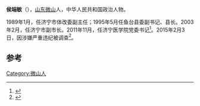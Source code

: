 '''侯端敏'''（{{bd|1955年|9月||}}），[[山东|山东]][[微山|微山]]人，中华人民共和国政治人物。

1989年1月，任济宁市体改委副主任；1995年5月任鱼台县委副书记、县长。2003年2月，任济宁市副市长。2011年11月，任济宁医学院党委书记<ref>{{cite news|title=济宁医学院党委书记侯端敏被查|url=http://news.china.com/domestic/945/20150203/19275142.html|accessdate=2015-02-04|newspaper=中国新闻网|archive-date=2019-05-03|archive-url=https://web.archive.org/web/20190503200030/https://news.china.com/domestic/945/20150203/19275142.html|dead-url=no}}</ref>。2015年2月3日，因涉嫌严重违纪被调查<ref>{{cite news|title=济宁医学院党委书记侯端敏接受组织调查|url=http://www.ccdi.gov.cn/jlsc/201502/t20150203_50957.html|accessdate=2015-02-04|newspaper=中央纪委监察部网站|date=2015-02-03|archive-date=2016-03-05|archive-url=https://web.archive.org/web/20160305011923/http://www.ccdi.gov.cn/jlsc/201502/t20150203_50957.html|dead-url=no}}</ref>。

==参考==
{{reflist}}
{{中国政治人物小作品}}
{{中共十八大以来的反腐败工作}}

[[Category:微山人|Category:微山人]]